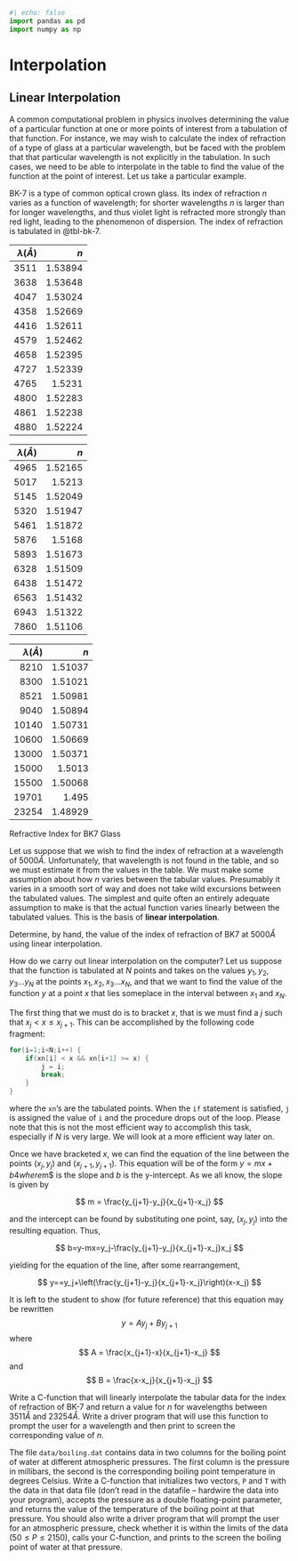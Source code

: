 ```python
#| echo: false
import pandas as pd
import numpy as np
```

# Interpolation

## Linear Interpolation

A common computational problem in physics involves determining the value of a
particular function at one or more points of interest from a tabulation of that
function. For instance, we may wish to calculate the index of refraction of a
type of glass at a particular wavelength, but be faced with the problem that
that particular wavelength is not explicitly in the tabulation. In such cases,
we need to be able to interpolate in the table to find the value of the function
at the point of interest. Let us take a particular example.

BK-7 is a type of common optical crown glass. Its index of refraction $n$ varies
as a function of wavelength; for shorter wavelengths $n$ is larger than for longer
wavelengths, and thus violet light is refracted more strongly than red light,
leading to the phenomenon of dispersion. The index of refraction is tabulated in
@tbl-bk-7.

::: {#tbl-bk-7 layout-ncol=3}

|   $\lambda (Å)$  |                $n$ |
|-----------------:|-------------------:|
|             3511 |            1.53894 |
|             3638 |            1.53648 |
|             4047 |            1.53024 |
|             4358 |            1.52669 |
|             4416 |            1.52611 |
|             4579 |            1.52462 |
|             4658 |            1.52395 |
|             4727 |            1.52339 |
|             4765 |            1.5231  |
|             4800 |            1.52283 |
|             4861 |            1.52238 |
|             4880 |            1.52224 |

|   $\lambda (Å)$  |                $n$ |
|-----------------:|-------------------:|
|             4965 |            1.52165 |
|             5017 |            1.5213  |
|             5145 |            1.52049 |
|             5320 |            1.51947 |
|             5461 |            1.51872 |
|             5876 |            1.5168  |
|             5893 |            1.51673 |
|             6328 |            1.51509 |
|             6438 |            1.51472 |
|             6563 |            1.51432 |
|             6943 |            1.51322 |
|             7860 |            1.51106 |

|   $\lambda (Å)$  |                $n$ |
|-----------------:|-------------------:|
|             8210 |            1.51037 |
|             8300 |            1.51021 |
|             8521 |            1.50981 |
|             9040 |            1.50894 |
|            10140 |            1.50731 |
|            10600 |            1.50669 |
|            13000 |            1.50371 |
|            15000 |            1.5013  |
|            15500 |            1.50068 |
|            19701 |            1.495   |
|            23254 |            1.48929 |

Refractive Index for BK7 Glass

:::

Let us suppose that we wish to find the index of refraction at a wavelength of
$5000Å$. Unfortunately, that wavelength is not found in the table, and so we
must estimate it from the values in the table. We must make some assumption
about how $n$ varies between the tabular values. Presumably it varies in a smooth
sort of way and does not take wild excursions between the tabulated values. The
simplest and quite often an entirely adequate assumption to make is that the
actual function varies linearly between the tabulated values. This is the basis
of **linear interpolation**.

::: {.callout-note title="Exercise 4.1"}
Determine, by hand, the value of the index of refraction of BK7 at $5000Å$ using
linear interpolation.
:::

How do we carry out linear interpolation on the computer? Let us suppose that
the function is tabulated at $N$ points and takes on the values $y_1,y_2,y_3 ...
y_N$ at the points $x_1,x_2,x_3 ... x_N$, and that we want to find the value of
the function $y$ at a point $x$ that lies someplace in the interval between
$x_1$ and $x_N$.

The first thing that we must do is to bracket $x$, that is we must find a $j$ such
that $x_j < x \leq x_{j+1}$. This can be accomplished by the following code fragment:

```c
for(i=1;i<N;i++) {
    if(xn[i] < x && xn[i+1] >= x) {
        j = i;
        break; 
    }
}
```

where the `xn`’s are the tabulated points. When the `if` statement is satisfied, `j`
is assigned the value of `i` and the procedure drops out of the loop. Please note
that this is not the most efficient way to accomplish this task, especially if $N$
is very large. We will look at a more efficient way later on.

Once we have bracketed $x$, we can find the equation of the line between the
points $(x_j,y_j)$ and $(x_{j+1},y_{j+1})$. This equation will be of the form $y = mx+b4 where
$m$ is the slope and $b$ is the y-intercept. As we all know, the slope is given by

$$
m = \frac{y_{j+1}-y_j}{x_{j+1}-x_j}
$$

and the intercept can be found by substituting one point, say, $(x_j,y_j)$ into the resulting equation. Thus,

$$
b=y-mx=y_j-\frac{y_{j+1}-y_j}{x_{j+1}-x_j}x_j
$$

yielding for the equation of the line, after some rearrangement,

$$
y==y_j+\left(\frac{y_{j+1}-y_j}{x_{j+1}-x_j}\right)(x-x_j)
$$


It is left to the student to show (for future reference) that this equation may
be rewritten 
$$
y=Ay_j+By_{j+1}
$$
where
$$
A = \frac{x_{j+1}-x}{x_{j+1}-x_j}
$$
and
$$
B = \frac{x-x_j}{x_{j+1}-x_j}
$$

::: {.callout-note title="Exercise 4.2"}

Write a C-function that will linearly interpolate the tabular data for the index
of refraction of BK-7 and return a value for $n$ for wavelengths between $3511Å$
and $23254Å$. Write a driver program that will use this function to prompt the
user for a wavelength and then print to screen the corresponding value of $n$.

:::

::: {.callout-note title="Exercise 4.3"}

The file `data/boiling.dat` contains data in two columns for the boiling point
of water at different atmospheric pressures. The first column is the pressure in
millibars, the second is the corresponding boiling point temperature in degrees
Celsius. Write a C-function that initializes two vectors, `P` and `T` with the
data in that data file (don’t read in the datafile – hardwire the data into your
program), accepts the pressure as a double floating-point parameter, and returns
the value of the temperature of the boiling point at that pressure. You should
also write a driver program that will prompt the user for an atmospheric
pressure, check whether it is within the limits of the data $(50 ≤ P ≤ 2150)$,
calls your C-function, and prints to the screen the boiling point of water at
that pressure.

:::
